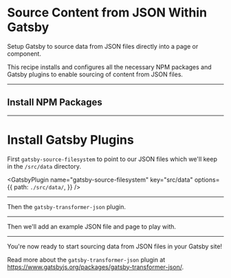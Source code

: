 # Source Content from JSON Within Gatsby

Setup Gatsby to source data from JSON files directly into a page or component.

This recipe installs and configures all the necessary NPM packages and Gatsby plugins to enable sourcing of content from JSON files.

---

## Install NPM Packages

<NPMPackage name="gatsby-source-filesystem" />

<NPMPackage name="gatsby-transformer-json" />

---

# Install Gatsby Plugins

First `gatsby-source-filesystem` to point to our JSON files which we'll keep in the `/src/data` directory.

<GatsbyPlugin
  name="gatsby-source-filesystem"
  key="src/data"
  options={{
    path: `./src/data/`,
  }}
/>

---

Then the `gatsby-transformer-json` plugin.

<GatsbyPlugin name="gatsby-transformer-json" />

---

Then we'll add an example JSON file and page to play with.

<File
  path="src/pages/test-page.js"
  content="https://gist.githubusercontent.com/duffn/5c3d76ff15b373af191f0d46b8ed1ff6/raw/dd3ad742fd38a4f51af48db848ecd040f08fe105/test-page-json.js"
/>

<File
  path="src/data/test-data.json"
  content="https://gist.githubusercontent.com/duffn/5c3d76ff15b373af191f0d46b8ed1ff6/raw/3a7ff3218a0ac5deee2162a98844195879968d58/test-data-json.json"
/>

---

You're now ready to start sourcing data from JSON files in your Gatsby site!

Read more about the `gatsby-transformer-json` plugin at https://www.gatsbyjs.org/packages/gatsby-transformer-json/.
